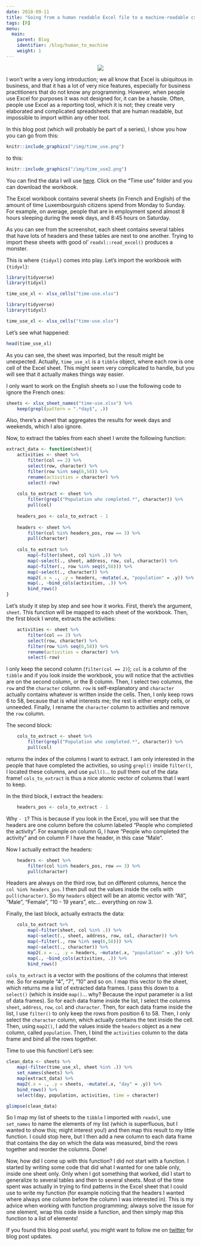 ```yaml
---
date: 2018-09-11
title: "Going from a human readable Excel file to a machine-readable csv with {tidyxl}"
tags: [R]
menu:
  main:
    parent: Blog
    identifier: /blog/human_to_machine
    weight: 1
---
```



<div style="text-align:center;">
  <a href="https://www.youtube.com/watch?v=m-PE3OkJ8XE">
    <img src="/img/1a9.gif"/></a>
</div>

I won't write a very long introduction; we all know that Excel is ubiquitous in business, and that
it has a lot of very nice features, especially for business practitioners that do not know any 
programming. However, when people use Excel for purposes it was not designed for, it can be a 
hassle. Often, people use Excel as a reporting tool, which it is not; they create very elaborated
and complicated spreadsheets that are human readable, but impossible to import within any other tool.

In this blog post (which will probably be part of a series), I show you how you can go from this:

```r
knitr::include_graphics("/img/time_use.png")
```

to this:


```r
knitr::include_graphics("/img/time_use2.png")
```

You can find the data I will use [here](http://statistiques.public.lu/stat/ReportFolders/ReportFolder.aspx?IF_Language=eng&MainTheme=3&FldrName=1&RFPath=14306). Click on the "Time use" folder and you can download the workbook.

The Excel workbook contains several sheets (in French and English) of the amount of time Luxembourguish
citizens spend from Monday to Sunday. For example, on average, people that are in employment spend
almost 8 hours sleeping during the week days, and 8:45 hours on Saturday.

As you can see from the screenshot, each sheet contains several tables that have lots of headers
and these tables are next to one another. Trying to import these sheets with good ol' `readxl::read_excel()`
produces a monster.

This is where `{tidyxl}` comes into play. Let's import the workbook with `{tidyxl}`:

```r
library(tidyverse)
library(tidyxl)

time_use_xl <- xlsx_cells("time-use.xlsx")
```

```r
library(tidyverse)
library(tidyxl)

time_use_xl <- xlsx_cells("time-use.xlsx")
```

Let's see what happened:

```r
head(time_use_xl)
```

As you can see, the sheet was imported, but the result might be unexpected. Actually, `time_use_xl`
is a `tibble` object, where each row is one cell of the Excel sheet. This might seem very complicated
to handle, but you will see that it actually makes things way easier.

I only want to work on the English sheets so I use the following code to ignore the French ones:

```r
sheets <- xlsx_sheet_names("time-use.xlsx") %>%
    keep(grepl(pattern = ".*day$", .))
```

Also, there's a sheet that aggregates the results for week days and weekends, which I also ignore.

Now, to extract the tables from each sheet I wrote the following function:

```r
extract_data <- function(sheet){
    activities <- sheet %>%
        filter(col == 2) %>%
        select(row, character) %>%
        filter(row %in% seq(6,58)) %>%
        rename(activities = character) %>%
        select(-row)
    
    cols_to_extract <- sheet %>% 
        filter(grepl("Population who completed.*", character)) %>% 
        pull(col)
    
    headers_pos <- cols_to_extract - 1
    
    headers <- sheet %>%
        filter(col %in% headers_pos, row == 3) %>%
        pull(character)
    
    cols_to_extract %>% 
        map(~filter(sheet, col %in% .)) %>%
        map(~select(., sheet, address, row, col, character)) %>%
        map(~filter(., row %in% seq(6,58))) %>%
        map(~select(., character)) %>%
        map2(.x = ., .y = headers, ~mutate(.x, "population" = .y)) %>%
        map(., ~bind_cols(activities, .)) %>%
        bind_rows()
}
```

Let's study it step by step and see how it works. First, there's the argument, `sheet`. This function
will be mapped to each sheet of the workbook. Then, the first block I wrote, extracts the 
activities:

```r
    activities <- sheet %>%
        filter(col == 2) %>%
        select(row, character) %>%
        filter(row %in% seq(6,58)) %>%
        rename(activities = character) %>%
        select(-row)
```

I only keep the second column (`filter(col == 2)`); `col` is a column of the `tibble` and if you
look inside the workbook, you will notice that the activities are on the second column, or the B
column. Then, I select two columns, the `row` and the `character` column. `row` is self-explanatory
and `character` actually contains whatever is written inside the cells. Then, I only keep rows
6 to 58, because that is what interests me; the rest is either empty cells, or unneeded. Finally,
I rename the `character` column to activities and remove the `row` column.

The second block:

```r
    cols_to_extract <- sheet %>% 
        filter(grepl("Population who completed.*", character)) %>% 
        pull(col)
```

returns the index of the columns I want to extract. I am only interested in the people that have
completed the activities, so using `grepl()` inside `filter()`, I located these columns, and use
`pull()`... to pull them out of the data frame! `cols_to_extract` is thus a nice atomic vector of 
columns that I want to keep.

In the third block, I extract the headers: 

```r
    headers_pos <- cols_to_extract - 1
```

Why `- 1`? This is because if you look in the Excel, you will see that the headers are one column before
the column labeled "People who completed the activity". For example on column G, I have "People who completed the activity"
and on column F I have the header, in this case "Male".

Now I actually extract the headers:

```r
    headers <- sheet %>%
        filter(col %in% headers_pos, row == 3) %>%
        pull(character)
```

Headers are always on the third row, but on different columns, hence the `col %in% headers_pos`. I
then pull out the values inside the cells with `pull(character)`. So my `headers` object will be 
an atomic vector with "All", "Male", "Female", "10 - 19 years", etc... everything on row 3.

Finally, the last block, actually extracts the data:

```r
    cols_to_extract %>% 
        map(~filter(sheet, col %in% .)) %>%
        map(~select(., sheet, address, row, col, character)) %>%
        map(~filter(., row %in% seq(6,58))) %>%
        map(~select(., character)) %>%
        map2(.x = ., .y = headers, ~mutate(.x, "population" = .y)) %>%
        map(., ~bind_cols(activities, .)) %>%
        bind_rows()
```

`cols_to_extract` is a vector with the positions of the columns that interest me. So for example
"4", "7", "10" and so on. I map this vector to the sheet, which returns me a list of extracted 
data frames. I pass this down to a `select()` (which is inside `map()`... why? Because the input
parameter is a list of data frames). So for each data frame inside the list, I select the columns
`sheet`, `address`, `row`, `col` and `character`. Then, for each data frame inside the list,
I use `filter()` to only keep the rows from position 6 to 58. Then, I only select the `character`
column, which actually contains the text inside the cell. Then, using `map2()`, I add the values
inside the `headers` object as a new column, called `population`. Then, I bind the `activities`
column to the data frame and bind all the rows together.

Time to use this function! Let's see:

```r
clean_data <- sheets %>%
    map(~filter(time_use_xl, sheet %in% .)) %>%
    set_names(sheets) %>%
    map(extract_data) %>%
    map2(.x = ., .y = sheets, ~mutate(.x, "day" = .y)) %>%
    bind_rows() %>%
    select(day, population, activities, time = character)

glimpse(clean_data)

```

So I map my list of sheets to the `tibble` I imported with `readxl`, use `set_names` to 
name the elements of my list (which is superfluous, but I wanted to show this; might interest you!)
and then map this result to my little function. I could stop here,
but I then add a new column to each data frame that contains the day on which the data was 
measured, bind the rows together and reorder the columns. Done!

Now, how did I come up with this function? I did not start with a function. I started by writing
some code that did what I wanted for one table only, inside one sheet only. Only when I got 
something that worked, did I start to generalize to several tables and then to several sheets. Most
of the time spent was actually in trying to find patterns in the Excel sheet that I could use 
to write my function (for example noticing that the headers I wanted where always one column before
the column I was interested in). This is my advice when working with function programming; always
solve the issue for one element, wrap this code inside a function, and then simply map this function
to a list of elements!

If you found this blog post useful, you might want to follow me on [twitter](https://www.twitter.com/brodriguesco)
for blog post updates.
